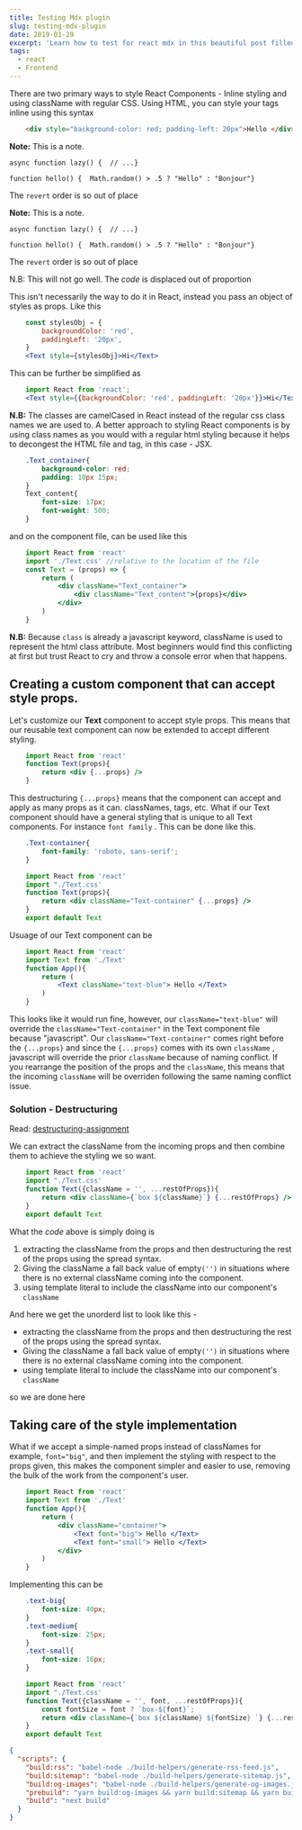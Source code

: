 ```yaml
---
title: Testing Mdx plugin
slug: testing-mdx-plugin
date: 2019-01-29
excerpt: 'Learn how to test for react mdx in this beautiful post filled with tryouts'
tags: 
  - react
  - Frontend
---
```


There are two primary ways to style React Components - Inline styling and using className with regular CSS. 
Using HTML, you can style your tags inline using this syntax
```html
	<div style="background-color: red; padding-left: 20px">Hello </div>
```

<Alerts type="alert">

__Note:__ This is a note.
```
async function lazy() {  // ...}

function hello() {  Math.random() > .5 ? "Hello" : "Bonjour"}

```

The `revert` order is so out of place

</Alerts>
<Alerts type="success">

__Note:__ This is a note.
```
async function lazy() {  // ...}

function hello() {  Math.random() > .5 ? "Hello" : "Bonjour"}

```

The `revert` order is so out of place

</Alerts>

<Alerts type="info">
  N.B: This will not go well. The <em>code</em> is displaced out of proportion
</Alerts>

This isn't necessarily the way to do it in React, instead you pass an object of styles as props. Like this 
```jsx
	const stylesObj = {
		backgroundColor: 'red',
		paddingLeft: '20px',
	}
	<Text style={stylesObj}>Hi</Text>
```
This can be further be simplified as 
```jsx
    import React from 'react';
	<Text style={{backgroundColor: 'red', paddingLeft: '20px'}}>Hi</Text>
```
**N.B:** The classes are camelCased in React instead of the regular css class names we are used to.
A better approach to styling React components is by using class names as you would with a regular html styling because it helps to decongest the HTML file and tag, in this case - JSX.
```css
	.Text_container{
		background-color: red;
		padding: 10px 15px;
	}
	Text_content{
		font-size: 17px;
		font-weight: 500;
	}
```
and on the component file, can be used like this
```jsx
	import React from 'react'
	import './Text.css' //relative to the location of the file
	const Text = (props) => {
		return (
			<div className="Text_container">
				<div className="Text_content">{props}</div>
			</div>
		)
	}
```
**N.B:** Because `class` is already a javascript keyword, className is used to represent the html class attribute. Most beginners would find this conflicting at first but trust React to cry and throw a console error when that happens. 
## Creating a custom component that can accept style props. 
Let's customize our **Text** component to accept style props. This means that our reusable text component can now be extended to accept different styling. 
```jsx
	import React from 'react'
	function Text(props){
		return <div {...props} />
	}
```
This destructuring  `{...props}` means that the component can accept and apply as many props as it can. classNames, tags, etc.
What if our Text component should have a general styling that is unique to all Text components. For instance `font family` .
This can be done like this. 
```css
	.Text-container{
		font-family: 'roboto, sans-serif';
	}
```
```jsx
	import React from 'react'
	import "./Text.css'
	function Text(props){
		return <div className="Text-container" {...props} />
	}
    export default Text
```
Usuage of our Text component can be 
```jsx
	import React from 'react'
	import Text from './Text'
	function App(){
		return (
			<Text className="text-blue"> Hello </Text>
		)
	}
```
This looks like it would run fine, however, our `className="text-blue"` will override the `className="Text-container"` in the Text component file because "javascript". Our `className="Text-container"` comes right before the `{...props}` and since the `{...props}` comes with its own `className` ,  javascript will override the prior `className` because of naming conflict. 
If you rearrange the position of the props and the `className`, this means that the incoming `className` will be overriden following the same naming conflict issue.

### Solution - Destructuring

Read: [destructuring-assignment](https://javascript.info/destructuring-assignment#the-rest)

We can extract the className from the incoming props and then combine them to achieve the styling we so want. 
```jsx
	import React from 'react'
	import "./Text.css'
	function Text({className = '', ...restOfProps}){
		return <div className={`box ${className}`} {...restOfProps} />
	}
    export default Text
```
What the <em>code</em> above is simply doing is 
 1. extracting the className from the props and then destructuring the rest of the props using the spread syntax. 
 2. Giving the className a fall back value of empty`('')` in situations where there is no external className coming into the component. 
 3. using template literal to include the className into our component's `className`


 And here we get the unorderd list to look like this -

 - extracting the className from the props and then destructuring the rest of the props using the spread syntax. 
 - Giving the className a fall back value of empty`('')` in situations where there is no external className coming into the component. 
 - using template literal to include the className into our component's `className`

so we are done here 

## Taking care of the style implementation
What if we accept a simple-named props instead of classNames for example, `font="big"`, and then implement the styling with respect to the props given, this makes the component simpler and easier to use, removing the bulk of the work from the component's user. 
```jsx
	import React from 'react'
	import Text from './Text'
	function App(){
		return (
			<div className="container">
				<Text font="big"> Hello </Text>
				<Text font="small"> Hello </Text>
			</div>
		)
	}
```
Implementing this can be 
```css
	.text-big{
		font-size: 40px;
	}
	.text-medium{
		font-size: 25px;
	}
	.text-small{
		font-size: 16px;
	}
```
```jsx
	import React from 'react'
	import "./Text.css'
	function Text({className = '', font, ...restOfProps}){
		const fontSize = font ? `box-${font}`;
		return <div className={`box ${className} ${fontSize} `} {...restOfProps} />
	}
    export default Text
```

```json
{
  "scripts": {
    "build:rss": "babel-node ./build-helpers/generate-rss-feed.js",
    "build:sitemap": "babel-node ./build-helpers/generate-sitemap.js",
    "build:og-images": "babel-node ./build-helpers/generate-og-images.js",
    "prebuild": "yarn build:og-images && yarn build:sitemap && yarn build:rss",
    "build": "next build"
  }
}
```

